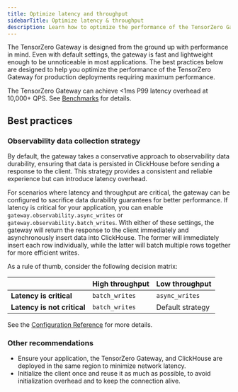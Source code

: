 ```yaml
---
title: Optimize latency and throughput
sidebarTitle: Optimize latency & throughput
description: Learn how to optimize the performance of the TensorZero Gateway for lower latency and higher throughput.
---
```


The TensorZero Gateway is designed from the ground up with performance in mind.
Even with default settings, the gateway is fast and lightweight enough to be unnoticeable in most applications.
The best practices below are designed to help you optimize the performance of the TensorZero Gateway for production deployments requiring maximum performance.

<Tip>

The TensorZero Gateway can achieve &lt;1ms P99 latency overhead at 10,000+ QPS. See [Benchmarks](/gateway/benchmarks/) for details.

</Tip>

## Best practices

### Observability data collection strategy

By default, the gateway takes a conservative approach to observability data durability, ensuring that data is persisted in ClickHouse before sending a response to the client.
This strategy provides a consistent and reliable experience but can introduce latency overhead.

For scenarios where latency and throughput are critical, the gateway can be configured to sacrifice data durability guarantees for better performance.
If latency is critical for your application, you can enable `gateway.observability.async_writes` or `gateway.observability.batch_writes`.
With either of these settings, the gateway will return the response to the client immediately and asynchronously insert data into ClickHouse.
The former will immediately insert each row individually, while the latter will batch multiple rows together for more efficient writes.

As a rule of thumb, consider the following decision matrix:

|                             | **High throughput** | **Low throughput** |
| --------------------------- | ------------------- | ------------------ |
| **Latency is critical**     | `batch_writes`      | `async_writes`     |
| **Latency is not critical** | `batch_writes`      | Default strategy   |

See the [Configuration Reference](/gateway/configuration-reference/) for more details.

### Other recommendations

- Ensure your application, the TensorZero Gateway, and ClickHouse are deployed in the same region to minimize network latency.
- Initialize the client once and reuse it as much as possible, to avoid initialization overhead and to keep the connection alive.
